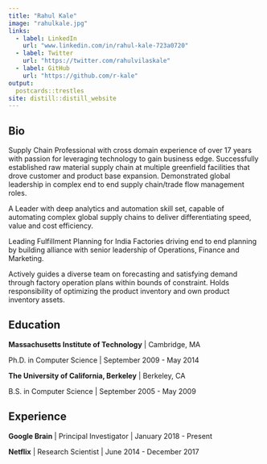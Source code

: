 ```yaml
---
title: "Rahul Kale"
image: "rahulkale.jpg"
links:
  - label: LinkedIn
    url: "www.linkedin.com/in/rahul-kale-723a0720"
  - label: Twitter
    url: "https://twitter.com/rahulvilaskale"
  - label: GitHub
    url: "https://github.com/r-kale"
output:
  postcards::trestles
site: distill::distill_website
---
```

 
## Bio

Supply Chain Professional with cross domain experience of over 17 years with passion for leveraging technology to gain business edge. Successfully established raw material supply chain at multiple greenfield facilities that drove customer and product base expansion. Demonstrated global leadership in complex end to end supply chain/trade flow management roles. 

A Leader with deep analytics and automation skill set, capable of automating complex global supply chains to deliver differentiating speed, value and cost efficiency.

Leading Fulfillment Planning for India Factories driving end to end planning by building alliance with senior leadership of Operations, Finance and Marketing.

Actively guides a diverse team on forecasting and satisfying demand through factory operation plans within bounds of constraint. Holds responsibility of optimizing the product inventory and own product inventory assets.

## Education

**Massachusetts Institute of Technology** | Cambridge, MA

Ph.D. in Computer Science | September 2009 - May 2014

**The University of California, Berkeley** | Berkeley, CA

B.S. in Computer Science | September 2005 - May 2009

## Experience

**Google Brain** | Principal Investigator | January 2018 - Present

**Netflix** | Research Scientist | June 2014 - December 2017
